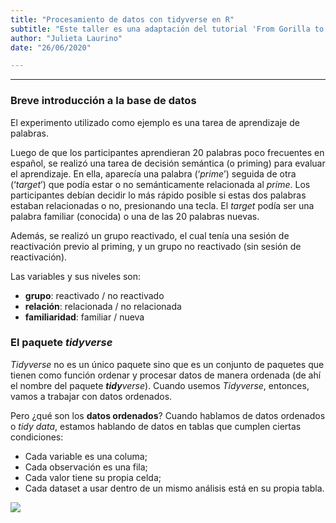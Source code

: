 ```yaml
---
title: "Procesamiento de datos con tidyverse en R"
subtitle: "Este taller es una adaptación del tutorial 'From Gorilla to Tidy Data' de Emma James, disponible en: https://emljames.github.io/GorillaR/index.html"
author: "Julieta Laurino"
date: "26/06/2020"

---
```


-----------
### Breve introducción a la base de datos 

El experimento utilizado como ejemplo es una tarea de aprendizaje de palabras.  

Luego de que los participantes aprendieran 20 palabras poco frecuentes en español, se realizó una tarea de decisión semántica (o priming) para evaluar el aprendizaje. En ella, aparecía una palabra ('*prime*') seguida de otra ('*target*') que podía estar o no semánticamente relacionada al *prime*. Los participantes debían decidir lo más rápido posible si estas dos palabras estaban relacionadas o no, presionando una tecla. El *target* podía ser una palabra familiar (conocida) o una de las 20 palabras nuevas. 

Además, se realizó un grupo reactivado, el cual tenía una sesión de reactivación previo al priming, y un grupo no reactivado (sin sesión de reactivación). 

Las variables y sus niveles son: 

* **grupo**: reactivado / no reactivado
* **relación**: relacionada / no relacionada
* **familiaridad**: familiar / nueva


### El paquete **_tidyverse_**

_Tidyverse_ no es un único paquete sino que es un conjunto de paquetes que tienen como función ordenar y procesar datos de manera ordenada (de ahí el nombre del paquete _**tidy**verse_). Cuando usemos _Tidyverse_, entonces, vamos a trabajar con datos ordenados. 

Pero ¿qué son los **datos ordenados**? Cuando hablamos de datos ordenados o _tidy data_, estamos hablando de datos en tablas que cumplen ciertas condiciones: 

* Cada variable es una columa;
* Cada observación es una fila;
* Cada valor tiene su propia celda;
* Cada dataset a usar dentro de un mismo análisis está en su propia tabla.


![](images/tidy-1.svg)